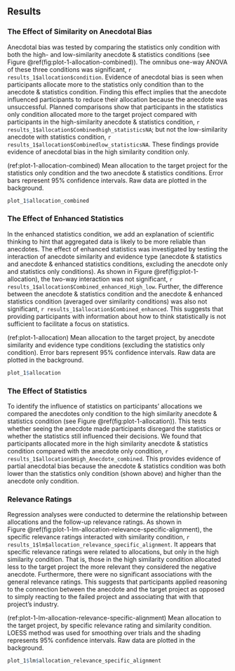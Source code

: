 ## Results {#results-anecdotes-1}

### The Effect of Similarity on Anecdotal Bias

Anecdotal bias was tested by comparing the statistics only condition with both
the high- and low-similarity anecdote & statistics conditions (see
Figure \@ref(fig:plot-1-allocation-combined)). The omnibus one-way
ANOVA of these three conditions was significant,
`r results_1$allocation$condition`.
Evidence of anecdotal bias is seen when participants allocate more to the
statistics only condition than to the anecdote & statistics condition. Finding
this effect implies that the anecdote influenced participants to reduce their
allocation because the anecdote was unsuccessful. Planned comparisons show that
participants in the statistics only condition allocated more to the target
project compared with participants in the high-similarity anecdote & statistics
condition,
`r results_1$allocation$Combinedhigh_statisticsNA`; but not
the low-similarity anecdote with statistics condition,
`r results_1$allocation$Combinedlow_statisticsNA`. These findings
provide evidence of anecdotal bias in the high similarity condition only.

(ref:plot-1-allocation-combined) Mean allocation to the target project for the statistics only condition and the two anecdote & statistics conditions. Error bars represent 95% confidence intervals. Raw data are plotted in the background.

```r
plot_1$allocation_combined
```

### The Effect of Enhanced Statistics

In the enhanced statistics condition, we add an explanation of scientific
thinking to hint that aggregated data is likely to be more reliable than
anecdotes. The effect of enhanced statistics was investigated by testing the
interaction of anecdote similarity and evidence type (anecdote & statistics and
anecdote & enhanced statistics conditions, excluding the anecdote only and
statistics only conditions). As shown in
Figure \@ref(fig:plot-1-allocation), the two-way interaction was not
significant, `r results_1$allocation$Combined_enhanced_High_low`. Further, the
difference between the anecdote & statistics condition and the anecdote &
enhanced statistics condition (averaged over similarity conditions) was also not
significant, `r results_1$allocation$Combined_enhanced`. This suggests that
providing participants with information about how to think statistically is not
sufficient to facilitate a focus on statistics.

(ref:plot-1-allocation) Mean allocation to the target project, by anecdote similarity and evidence type conditions (excluding the statistics only condition). Error bars represent 95% confidence intervals. Raw data are plotted in the background.

```r
plot_1$allocation
```

### The Effect of Statistics

To identify the influence of statistics on participants' allocations we compared
the anecdotes only condition to the high similarity anecdote & statistics
condition (see Figure \@ref(fig:plot-1-allocation)). This tests
whether seeing the anecdote made participants disregard the statistics or
whether the statistics still influenced their decisions. We found that
participants allocated more in the high similarity anecdote & statistics
condition compared with the anecdote only condition,
`r results_1$allocation$High_Anecdote_combined`. This provides evidence of partial
anecdotal bias because the anecdote & statistics condition was both lower than
the statistics only condition (shown above) and higher than the anecdote only
condition.

### Relevance Ratings

Regression analyses were conducted to determine the relationship between
allocations and the follow-up relevance ratings. As shown in
Figure \@ref(fig:plot-1-lm-allocation-relevance-specific-alignment),
the specific relevance ratings interacted with similarity condition, 
`r results_1$lm$allocation_relevance_specific_alignment`. It appears that
specific relevance ratings were related to allocations, but only in the high
similarity condition. That is, those in the high similarity condition allocated
less to the target project the more relevant they considered the negative
anecdote. Furthermore, there were no significant associations with the general
relevance ratings. This suggests that participants applied reasoning to the
connection between the anecdote and the target project as opposed to simply
reacting to the failed project and associating that with that project's
industry.

(ref:plot-1-lm-allocation-relevance-specific-alignment) Mean allocation to the target project, by specific relevance rating and similarity condition. LOESS method was used for smoothing over trials and the shading represents 95% confidence intervals. Raw data are plotted in the background.

```r
plot_1$lm$allocation_relevance_specific_alignment
```
